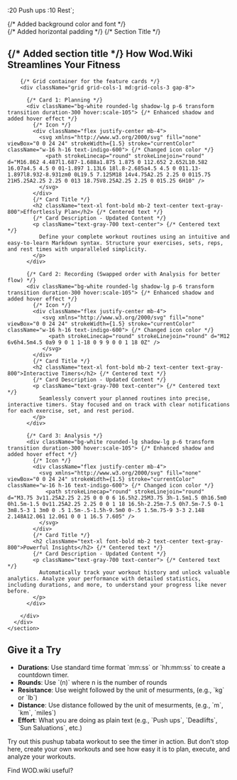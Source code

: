 
  :20 Push ups
  :10 Rest`;

<Meta title="Getting Started" />
   <section className="py-8 bg-gray-50 font-sans"> {/* Added background color and font */}
      <div className="container mx-auto px-4"> {/* Added horizontal padding */}
        {/* Section Title */}
        <h1 className="text-3xl font-bold text-center text-gray-800 mb-12"> {/* Added section title */}
          How Wod.Wiki Streamlines Your Fitness
        </h1>

        {/* Grid container for the feature cards */}
        <div className="grid grid-cols-1 md:grid-cols-3 gap-8">

          {/* Card 1: Planning */}
          <div className="bg-white rounded-lg shadow-lg p-6 transform transition duration-300 hover:scale-105"> {/* Enhanced shadow and added hover effect */}
            {/* Icon */}
            <div className="flex justify-center mb-4">
              <svg xmlns="http://www.w3.org/2000/svg" fill="none" viewBox="0 0 24 24" strokeWidth={1.5} stroke="currentColor" className="w-16 h-16 text-indigo-600"> {/* Changed icon color */}
                <path strokeLinecap="round" strokeLinejoin="round" d="M16.862 4.487l1.687-1.688a1.875 1.875 0 112.652 2.652L10.582 16.07a4.5 4.5 0 01-1.897 1.13L6 18l.8-2.685a4.5 4.5 0 011.13-1.897l8.932-8.931zm0 0L19.5 7.125M18 14v4.75A2.25 2.25 0 0115.75 21H5.25A2.25 2.25 0 013 18.75V8.25A2.25 2.25 0 015.25 6H10" />
              </svg>
            </div>
            {/* Card Title */}
            <h2 className="text-xl font-bold mb-2 text-center text-gray-800">Effortlessly Plan</h2> {/* Centered text */}
            {/* Card Description - Updated Content */}
            <p className="text-gray-700 text-center"> {/* Centered text */}
              Define your complete workout routines using an intuitive and easy-to-learn Markdown syntax. Structure your exercises, sets, reps, and rest times with unparalleled simplicity.
            </p>
          </div>

          {/* Card 2: Recording (Swapped order with Analysis for better flow) */}
          <div className="bg-white rounded-lg shadow-lg p-6 transform transition duration-300 hover:scale-105"> {/* Enhanced shadow and added hover effect */}
            {/* Icon */}
            <div className="flex justify-center mb-4">
               <svg xmlns="http://www.w3.org/2000/svg" fill="none" viewBox="0 0 24 24" strokeWidth={1.5} stroke="currentColor" className="w-16 h-16 text-indigo-600"> {/* Changed icon color */}
                 <path strokeLinecap="round" strokeLinejoin="round" d="M12 6v6h4.5m4.5 0a9 9 0 1 1-18 0 9 9 0 0 1 18 0Z" />
               </svg>
            </div>
            {/* Card Title */}
            <h2 className="text-xl font-bold mb-2 text-center text-gray-800">Interactive Timers</h2> {/* Centered text */}
            {/* Card Description - Updated Content */}
            <p className="text-gray-700 text-center"> {/* Centered text */}
              Seamlessly convert your planned routines into precise, interactive timers. Stay focused and on track with clear notifications for each exercise, set, and rest period.
            </p>
          </div>

          {/* Card 3: Analysis */}
          <div className="bg-white rounded-lg shadow-lg p-6 transform transition duration-300 hover:scale-105"> {/* Enhanced shadow and added hover effect */}
            {/* Icon */}
            <div className="flex justify-center mb-4">
              <svg xmlns="http://www.w3.org/2000/svg" fill="none" viewBox="0 0 24 24" strokeWidth={1.5} stroke="currentColor" className="w-16 h-16 text-indigo-600"> {/* Changed icon color */}
                <path strokeLinecap="round" strokeLinejoin="round" d="M3.75 3v11.25A2.25 2.25 0 0 0 6 16.5h2.25M3.75 3h-1.5m1.5 0h16.5m0 0h1.5m-1.5 0v11.25A2.25 2.25 0 0 1 18 16.5h-2.25m-7.5 0h7.5m-7.5 0-1 3m8.5-3 1 3m0 0 .5 1.5m-.5-1.5h-9.5m0 0-.5 1.5m.75-9 3-3 2.148 2.148A12.061 12.061 0 0 1 16.5 7.605" />
              </svg>
            </div>
            {/* Card Title */}
            <h2 className="text-xl font-bold mb-2 text-center text-gray-800">Powerful Insights</h2> {/* Centered text */}
            {/* Card Description - Updated Content */}
            <p className="text-gray-700 text-center"> {/* Centered text */}
              Automatically track your workout history and unlock valuable analytics. Analyze your performance with detailed statistics, including durations, and more, to understand your progress like never before.
            </p>
          </div>

        </div>
      </div>
    </section>

<h2 className="text-3xl font-bold pt-4 mb-4">Give it a Try</h2>
<ul className="list-disc list-inside space-y-2 mb-6">  
  <li><strong>Durations</strong>: Use standard time format `mm:ss` or `hh:mm:ss` to create a countdown timer.</li>
  <li><strong>Rounds</strong>: Use `(n)` where n is the number of rounds</li>
  <li><strong>Resistance</strong>: Use weight followed by the unit of mesurments, (e.g., `kg` or `lb`)</li>
  <li><strong>Distance</strong>: Use distance followed by the unit of mesurments, (e.g., `m`, `km`, `miles`)</li>
  <li><strong>Effort</strong>: What you are doing as plain text (e.g., `Push ups`, `Deadlifts`, `Sun Saluations`, etc.)</li>
</ul>
<p>
  Try out this pushup tabata workout to see the timer in action.  But don't stop here, create your own workouts and see how easy it is to plan, execute, and analyze your workouts.
</p>

<SoundProvider>
  <ScreenProvider>
    <EditorContainer code={code}/>
  </ScreenProvider>
</SoundProvider>

<div className="grid justify-items-center" style={{ marginTop: '2rem', textAlign: 'center' }}>
  <div className="text-sm" style={{ marginBottom: '1rem' }}>Find WOD.wiki useful?</div>
  <BuyMeACoffee />
</div>